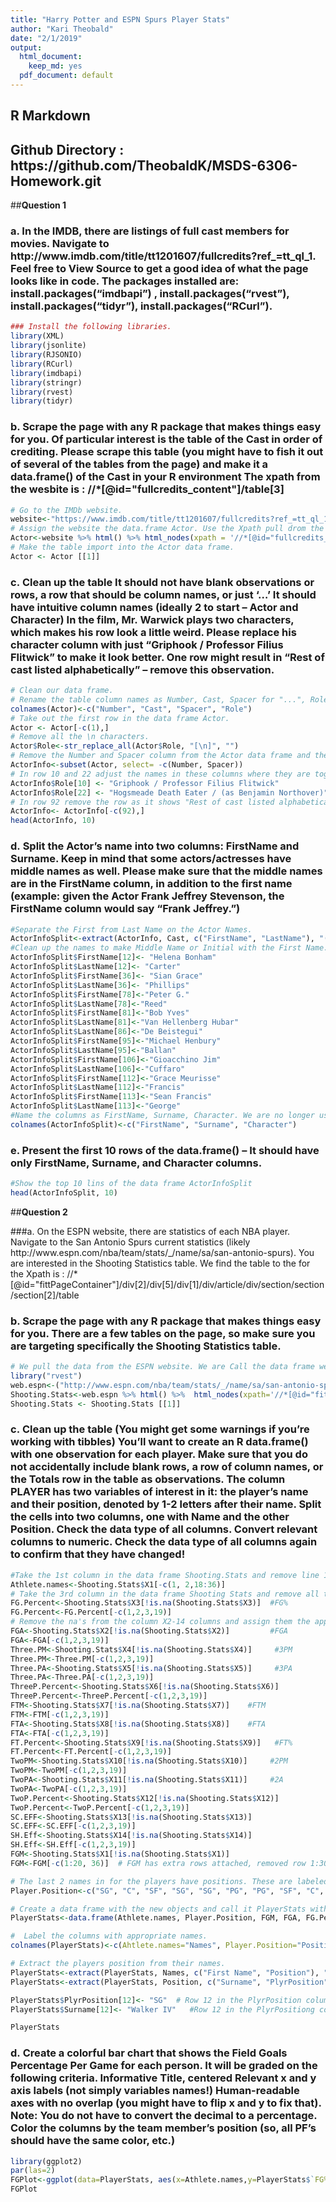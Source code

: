 ```yaml
---
title: "Harry Potter and ESPN Spurs Player Stats"
author: "Kari Theobald"
date: "2/1/2019"
output:
  html_document:
    keep_md: yes
  pdf_document: default
---
```


## R Markdown

## Github Directory : https://github.com/TheobaldK/MSDS-6306-Homework.git

##__Question 1__

###	a. In the IMDB, there are listings of full cast members for movies. Navigate to http://www.imdb.com/title/tt1201607/fullcredits?ref_=tt_ql_1. Feel free to View Source to get a good idea of what the page looks like in code. The packages installed are:  install.packages("imdbapi") , install.packages("rvest"), install.packages("tidyr"), install.packages("RCurl").

```r
### Install the following libraries.
library(XML)
library(jsonlite)
library(RJSONIO)
library(RCurl)
library(imdbapi)
library(stringr)
library(rvest)
library(tidyr)
```

###	b. Scrape the page with any R package that makes things easy for you. Of particular interest is the table of the Cast in order of crediting. Please scrape this table (you might have to fish it out of several of the tables from the page) and make it a data.frame() of the Cast in your R environment The xpath from the wesbite is :  //*[@id="fullcredits_content"]/table[3]

```r
# Go to the IMDb website. 
website<-"https://www.imdb.com/title/tt1201607/fullcredits?ref_=tt_ql_1"
# Assign the website the data.frame Actor. Use the Xpath pull drom the website where the table for the Full Credits are on the Cast. 
Actor<-website %>% html() %>% html_nodes(xpath = '//*[@id="fullcredits_content"]/table[3]') %>% html_table()
# Make the table import into the Actor data frame. 
Actor <- Actor [[1]]
```

###	c. Clean up the table It should not have blank observations or rows, a row that should be column names, or just ‘…’  It should have intuitive column names (ideally 2 to start – Actor and Character)  In the film, Mr. Warwick plays two characters, which makes his row look a little weird. Please replace his character column with just “Griphook / Professor Filius Flitwick” to make it look better.  One row might result in “Rest of cast listed alphabetically” – remove this observation. 

```r
# Clean our data frame. 
# Rename the table column names as Number, Cast, Spacer for "...", Role.
colnames(Actor)<-c("Number", "Cast", "Spacer", "Role")
# Take out the first row in the data frame Actor. 
Actor <- Actor[-c(1),]
# Remove all the \n characters. 
Actor$Role<-str_replace_all(Actor$Role, "[\n]", "")
# Remove the Number and Spacer column from the Actor data frame and then call it ActorINfo. 
ActorInfo<-subset(Actor, select= -c(Number, Spacer))
# In row 10 and 22 adjust the names in these columns where they are together. 
ActorInfo$Role[10] <- "Griphook / Professor Filius Flitwick"
ActorInfo$Role[22] <- "Hogsmeade Death Eater / (as Benjamin Northover)"
# In row 92 remove the row as it shows "Rest of cast listed alphabetically. 
ActorInfo<- ActorInfo[-c(92),]
head(ActorInfo, 10)
```
###	d. Split the Actor’s name into two columns: FirstName and Surname. Keep in mind that some actors/actresses have middle names as well. Please make sure that the middle names are in the FirstName column, in addition to the first name (example: given the Actor Frank Jeffrey Stevenson, the FirstName column would say “Frank Jeffrey.”) 

```r
#Separate the First from Last Name on the Actor Names.
ActorInfoSplit<-extract(ActorInfo, Cast, c("FirstName", "LastName"), "([^ ]+) (.*)")
#Clean up the names to make Middle Name or Initial with the First Name. 
ActorInfoSplit$FirstName[12]<- "Helena Bonham"
ActorInfoSplit$LastName[12]<- "Carter"
ActorInfoSplit$FirstName[36]<- "Sian Grace"
ActorInfoSplit$LastName[36]<- "Phillips"
ActorInfoSplit$FirstName[78]<-"Peter G."
ActorInfoSplit$LastName[78]<-"Reed"
ActorInfoSplit$FirstName[81]<-"Bob Yves"
ActorInfoSplit$LastName[81]<-"Van Hellenberg Hubar"
ActorInfoSplit$LastName[86]<-"De Beistegui"
ActorInfoSplit$FirstName[95]<-"Michael Henbury"
ActorInfoSplit$LastName[95]<-"Ballan"
ActorInfoSplit$FirstName[106]<-"Gioacchino Jim"
ActorInfoSplit$LastName[106]<-"Cuffaro"
ActorInfoSplit$FirstName[112]<-"Grace Meurisse"
ActorInfoSplit$LastName[112]<-"Francis"
ActorInfoSplit$FirstName[113]<-"Sean Francis"
ActorInfoSplit$LastName[113]<-"George"
#Name the columns as FirstName, Surname, Character. We are no longer using the word Role.
colnames(ActorInfoSplit)<-c("FirstName", "Surname", "Character")
```

###	e. Present the first 10 rows of the data.frame() – It should have only FirstName, Surname, and Character columns. 

```r
#Show the top 10 lins of the data frame ActorInfoSplit
head(ActorInfoSplit, 10)
```

##__Question 2__

###a. On the ESPN website, there are statistics of each NBA player. Navigate to the San Antonio Spurs current statistics (likely http://www.espn.com/nba/team/stats/_/name/sa/san-antonio-spurs). You are interested in the Shooting Statistics table.  We find the table to the for the Xpath is : //*[@id="fittPageContainer"]/div[2]/div[5]/div[1]/div/article/div/section/section/section[2]/table

###	b. Scrape the page with any R package that makes things easy for you. There are a few tables on the page, so make sure you are targeting specifically the Shooting Statistics table.

```r
# We pull the data from the ESPN website. We are Call the data frame we are building Shooting.Stats and we made th fill=TRUE. 
library("rvest")
web.espn<-("http://www.espn.com/nba/team/stats/_/name/sa/san-antonio-spurs")
Shooting.Stats<-web.espn %>% html() %>%  html_nodes(xpath='//*[@id="fittPageContainer"]/div[2]/div[5]/div[1]/div/article/div/section/section/section[2]/table') %>% html_table(fill = TRUE)
Shooting.Stats <- Shooting.Stats [[1]]
```
	
### c. Clean up the table (You might get some warnings if you’re working with tibbles)  You’ll want to create an R data.frame() with one observation for each player. Make sure that you do not accidentally include blank rows, a row of column names, or the Totals row in the table as observations.  The column PLAYER has two variables of interest in it: the player’s name and their position, denoted by 1-2 letters after their name. Split the cells into two columns, one with Name and the other Position.  Check the data type of all columns. Convert relevant columns to numeric. Check the data type of all columns again to confirm that they have changed! 

```r


#Take the 1st column in the data frame Shooting.Stats and remove line 1,2,18:36 column as this will give us in the Athlete.names.
Athlete.names<-Shooting.Stats$X1[-c(1, 2,18:36)]
# Take the 3rd column in the data frame Shooting Stats and remove all the na's and call it FG.Percent for Field Gold Percent. 
FG.Percent<-Shooting.Stats$X3[!is.na(Shooting.Stats$X3)]  #FG%
FG.Percent<-FG.Percent[-c(1,2,3,19)]
# Remove the na's from the column X2-14 columns and assign them the appropriate title.
FGA<-Shooting.Stats$X2[!is.na(Shooting.Stats$X2)]         #FGA
FGA<-FGA[-c(1,2,3,19)]
Three.PM<-Shooting.Stats$X4[!is.na(Shooting.Stats$X4)]     #3PM
Three.PM<-Three.PM[-c(1,2,3,19)]
Three.PA<-Shooting.Stats$X5[!is.na(Shooting.Stats$X5)]     #3PA
Three.PA<-Three.PA[-c(1,2,3,19)]
ThreeP.Percent<-Shooting.Stats$X6[!is.na(Shooting.Stats$X6)]
ThreeP.Percent<-ThreeP.Percent[-c(1,2,3,19)]
FTM<-Shooting.Stats$X7[!is.na(Shooting.Stats$X7)]    #FTM
FTM<-FTM[-c(1,2,3,19)]
FTA<-Shooting.Stats$X8[!is.na(Shooting.Stats$X8)]    #FTA
FTA<-FTA[-c(1,2,3,19)]   
FT.Percent<-Shooting.Stats$X9[!is.na(Shooting.Stats$X9)]   #FT%
FT.Percent<-FT.Percent[-c(1,2,3,19)]
TwoPM<-Shooting.Stats$X10[!is.na(Shooting.Stats$X10)]     #2PM
TwoPM<-TwoPM[-c(1,2,3,19)]
TwoPA<-Shooting.Stats$X11[!is.na(Shooting.Stats$X11)]     #2A
TwoPA<-TwoPA[-c(1,2,3,19)]
TwoP.Percent<-Shooting.Stats$X12[!is.na(Shooting.Stats$X12)]
TwoP.Percent<-TwoP.Percent[-c(1,2,3,19)]
SC.EFF<-Shooting.Stats$X13[!is.na(Shooting.Stats$X13)]
SC.EFF<-SC.EFF[-c(1,2,3,19)]
SH.Eff<-Shooting.Stats$X14[!is.na(Shooting.Stats$X14)]
SH.Eff<-SH.Eff[-c(1,2,3,19)]
FGM<-Shooting.Stats$X1[!is.na(Shooting.Stats$X1)]
FGM<-FGM[-c(1:20, 36)]  # FGM has extra rows attached, removed row 1:30 and row 36. 

# The last 2 names in for the players have positions. These are labeled as Player.Position.
Player.Position<-c("SG", "C", "SF", "SG", "SG", "PG", "PG", "SF", "C", "C", "SF", "SG", "PF", "PF", "SF")

# Create a data frame with the new objects and call it PlayerStats with the 1st Column Athlete.Names. 
PlayerStats<-data.frame(Athlete.names, Player.Position, FGM, FGA, FG.Percent, Three.PM, Three.PA, ThreeP.Percent, FTM, FTA, FT.Percent, TwoPM, TwoPA, TwoP.Percent, SC.EFF, SH.Eff)

#  Label the columns with appropriate names. 
colnames(PlayerStats)<-c(Ahtlete.names="Names", Player.Position="Position", FGM="FGM", FGA="FGA", FG.Percent="FG%", Three.PM="3PM", Three.PA="3PA",ThreeP.Percent="3P%",FTM="FTM", FTA="FTA", FT.Percent="FT%", TwoPM= "2PM", TwoPA="2PA", TwoP.Percent="2P%", SC.EFF="SC-EFF", SH.Eff="SH.EFF")

# Extract the players position from their names. 
PlayerStats<-extract(PlayerStats, Names, c("First Name", "Position"), "([^ ]+)(.*)")
PlayerStats<-extract(PlayerStats, Position, c("Surname", "PlyrPosition"), "([^ ]+)(.*)")

PlayerStats$PlyrPosition[12]<- "SG"  # Row 12 in the PlyrPosition column  has SG attached with IV so change to SG. 
PlayerStats$Surname[12]<- "Walker IV"   #Row 12 in the PlyrPositiong column has only the Surname, change to add the IV to their name. 

PlayerStats
```
	
### d. Create a colorful bar chart that shows the Field Goals Percentage Per Game for each person. It will be graded on the following criteria. Informative Title, centered Relevant x and y axis labels (not simply variables names!) Human-readable axes with no overlap (you might have to flip x and y to fix that). Note: You do not have to convert the decimal to a percentage. Color the columns by the team member’s position (so, all PF’s should have the same color, etc.) 

```r
library(ggplot2)
par(las=2)
FGPlot<-ggplot(data=PlayerStats, aes(x=Athlete.names,y=PlayerStats$`FG%`, fill=PlyrPosition)) + geom_bar(stat="identity") + xlab("Players") +  ylab("Field Goal Percentage") + ggtitle("Spurs Field Goals Percentage Per Game vs Player") + theme(plot.title = element_text(hjust = 0.5))+ coord_flip()
FGPlot
```

